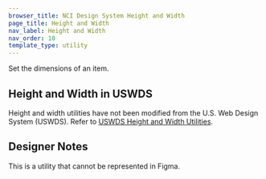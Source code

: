 ```yaml
---
browser_title: NCI Design System Height and Width
page_title: Height and Width
nav_label: Height and Width
nav_order: 10
template_type: utility
---
```


Set the dimensions of an item.

## Height and Width in USWDS

Height and width utilities have not been modified from the U.S. Web Design System (USWDS). Refer to [USWDS Height and Width Utilities](https://designsystem.digital.gov/utilities/height-and-width/).

## Designer Notes

This is a utility that cannot be represented in Figma.
